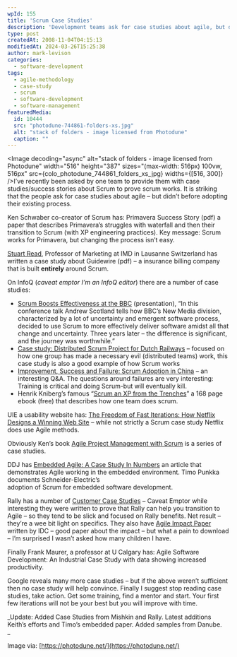 ```yaml
---
wpId: 155
title: 'Scrum Case Studies'
description: 'Development teams ask for case studies about agile, but didn''t before adopting their existing process. This blog post collects 14 Scrum case studies.'
type: post
createdAt: 2008-11-04T04:15:13
modifiedAt: 2024-03-26T15:25:38
author: mark-levison
categories:
  - software-development
tags:
  - agile-methodology
  - case-study
  - scrum
  - software-development
  - software-management
featuredMedia:
  id: 10444
  src: "photodune-744861-folders-xs.jpg"
  alt: "stack of folders - image licensed from Photodune"
  caption: ""
---
```





<Image decoding="async" alt="stack of folders - image licensed from Photodune" width="516" height="387" sizes="(max-width: 516px) 100vw, 516px" src={colo_photodune_744861_folders_xs_jpg} widths={[516, 300]} />I’ve recently been asked by one team to provide them with case studies/success stories about Scrum to prove scrum works. It is striking that the people ask for case studies about agile – but didn’t before adopting their existing process.

Ken Schwaber co-creator of Scrum has: Primavera Success Story (pdf) a paper that describes Primavera’s struggles with waterfall and then their transition to Scrum (with XP engineering practices). Key message: Scrum works for Primavera, but changing the process isn’t easy.

[Stuart Read](https://merkleinc.ch/themen-trends), Professor of Marketing at IMD in Lausanne Switzerland has written a case study about Guidewire (pdf) – a insurance billing company that is built **entirely** around Scrum.

On InfoQ (_caveat emptor I’m an InfoQ editor_) there are a number of case studies:

*   [Scrum Boosts Effectiveness at the BBC](https://www.infoq.com/presentations/Scrum-bbc-newmedia/) (presentation), “In this conference talk Andrew Scotland tells how BBC’s New Media division, characterized by a lot of uncertainty and emergent software process, decided to use Scrum to more effectively deliver software amidst all that change and uncertainty. Three years later – the difference is significant, and the journey was worthwhile.”
*   [Case study: Distributed Scrum Project for Dutch Railways](https://www.infoq.com/articles/dutch-railway-scrum/) – focused on how one group has made a necessary evil (distributed teams) work, this case study is also a good example of how Scrum works
*   [Improvement, Success and Failure: Scrum Adoption in China](https://www.infoq.com/articles/Agile-adoption-study-china/) – an interesting Q&A. The questions around failures are very interesting: Training is critical and doing Scrum-but will eventually kill.
*   Henrik Kniberg’s famous “[Scrum an XP from the Trenches](https://www.infoq.com/minibooks/scrum-xp-from-the-trenches-2/)” a 168 page ebook (free) that describes how one team does scrum.

UIE a usability website has: [The Freedom of Fast Iterations: How Netflix Designs a Winning Web Site](https://articles.uie.com/fast_iterations/) – while not strictly a Scrum case study Netflix does use Agile methods.

Obviously Ken’s book [Agile Project Management with Scrum](https://www.amazon.com/Agile-Project-Management-Microsoft-Professional/dp/073561993X/&tag=notesfromatoo-20) is a series of case studies.

DDJ has [Embedded Agile: A Case Study In Numbers](https://www.drdobbs.com/architecture-and-design/embedded-agile-a-case-study-in-numbers/193501924) an article that demonstrates Agile working in the embedded environment. Timo Punkka documents Schneider-Electric’s  
adoption of Scrum for embedded software development.

Rally has a number of [Customer Case Studies](https://www.broadcom.com/case-studies) – Caveat Emptor while interesting they were written to prove that Rally can help you transition to Agile – so they tend to be slick and focused on Rally benefits. Net result – they’re a wee bit light on specifics. They also have [Agile Impact Paper](https://docs.broadcom.com/doc/idc-marketscape-agile-ppm-vendor-assessment) written by IDC – good paper about the impact – but what a pain to download – I’m surprised I wasn’t asked how many children I have.

Finally Frank Maurer, a professor at U Calgary has: Agile Software Development: An Industrial Case Study with data showing increased productivity.

Google reveals many more case studies – but if the above weren’t sufficient then no case study will help convince. Finally I suggest stop reading case studies, take action. Get some training, find a mentor and start. Your first few iterations will not be your best but you will improve with time.

_Update: Added Case Studies from Mishkin and Rally. Latest additions Keith’s efforts and Timo’s embedded paper. Added samples from Danube.  
_

Image via: [https://photodune.net/](https://photodune.net/)